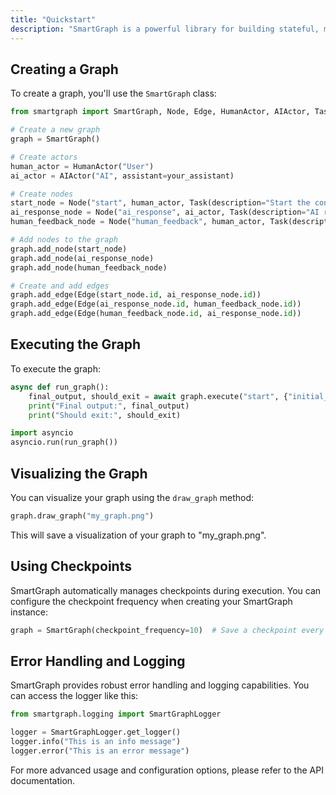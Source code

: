 ```yaml
---
title: "Quickstart"
description: "SmartGraph is a powerful library for building stateful, multi-actor applications with Large Language Models (LLMs). This guide will walk you through the basic usage of SmartGraph."
---
```


## Creating a Graph

To create a graph, you'll use the `SmartGraph` class:

```python
from smartgraph import SmartGraph, Node, Edge, HumanActor, AIActor, Task

# Create a new graph
graph = SmartGraph()

# Create actors
human_actor = HumanActor("User")
ai_actor = AIActor("AI", assistant=your_assistant)

# Create nodes
start_node = Node("start", human_actor, Task(description="Start the conversation"))
ai_response_node = Node("ai_response", ai_actor, Task(description="AI response"))
human_feedback_node = Node("human_feedback", human_actor, Task(description="Human feedback"))

# Add nodes to the graph
graph.add_node(start_node)
graph.add_node(ai_response_node)
graph.add_node(human_feedback_node)

# Create and add edges
graph.add_edge(Edge(start_node.id, ai_response_node.id))
graph.add_edge(Edge(ai_response_node.id, human_feedback_node.id))
graph.add_edge(Edge(human_feedback_node.id, ai_response_node.id))
```

## Executing the Graph

To execute the graph:

```python
async def run_graph():
    final_output, should_exit = await graph.execute("start", {"initial_input": "Hello"}, "conversation_1")
    print("Final output:", final_output)
    print("Should exit:", should_exit)

import asyncio
asyncio.run(run_graph())
```

## Visualizing the Graph

You can visualize your graph using the `draw_graph` method:

```python
graph.draw_graph("my_graph.png")
```

This will save a visualization of your graph to "my_graph.png".

## Using Checkpoints

SmartGraph automatically manages checkpoints during execution. You can configure the checkpoint frequency when creating your SmartGraph instance:

```python
graph = SmartGraph(checkpoint_frequency=10)  # Save a checkpoint every 10 nodes
```

## Error Handling and Logging

SmartGraph provides robust error handling and logging capabilities. You can access the logger like this:

```python
from smartgraph.logging import SmartGraphLogger

logger = SmartGraphLogger.get_logger()
logger.info("This is an info message")
logger.error("This is an error message")
```

For more advanced usage and configuration options, please refer to the API documentation.
